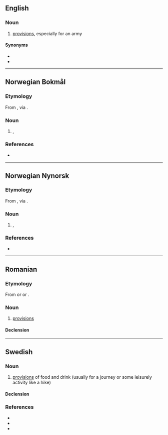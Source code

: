 {{also|Proviant}}

==English==

===Noun===
{{en-noun|-}}

# {{lb|en|Scotland}} [[provisions]], especially for an army

====Synonyms====
* {{l|en|provand}}
* {{l|en|provant}}

----

==Norwegian Bokmål==
{{wikipedia|lang=no}}

===Etymology===
From {{der|nb|it|provianda}}, via {{der|nb|de|Proviant}}.

===Noun===
{{nb-noun-m1}}

# {{l|en|provisions}}, {{l|en|supplies}} {{q|of food, drink etc.}}

===References===
* {{R:The Bokmål Dictionary}}

----

==Norwegian Nynorsk==

===Etymology===
From {{der|nn|it|provianda}}, via {{der|nn|de|Proviant}}.

===Noun===
{{nn-noun-m1}}

# {{l|en|provisions}}, {{l|en|supplies}} {{q|of food, drink etc.}}

===References===
* {{R:The Nynorsk Dictionary}}

----

==Romanian==

===Etymology===
From {{bor|ro|pl|prowiant}} or {{bor|ro|ru|провиант}} or {{bor|ro|de|Proviant}}.

===Noun===
{{ro-noun|n|provianturi}}

# [[provision]]s

====Declension====
{{ro-noun-n-uri}}

----

==Swedish==

===Noun===
{{sv-noun|c}}

# [[provisions]] of food and drink (usually for a journey or some leisurely activity like a hike)

====Declension====
{{sv-noun-unc-irreg-c|2=provianten}}

===References===
* {{R:svenska.se|saob}}
* {{R:svenska.se|saol}}
* {{R:svenska.se|so}}